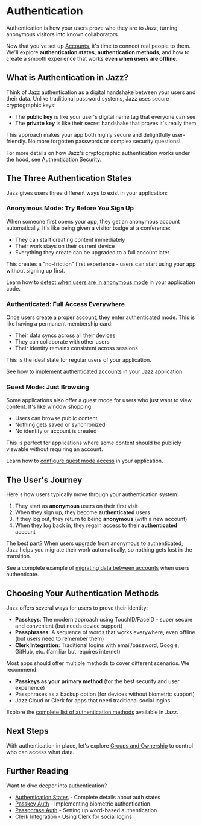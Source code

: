 
# Authentication

Authentication is how your users prove who they are to Jazz, turning anonymous visitors into known collaborators.

Now that you've set up [Accounts](/docs/building-with-jazz/accounts), it's time to connect real people to them. We'll explore **authentication states**, **authentication methods**, and how to create a smooth experience that works **even when users are offline**.

## What is Authentication in Jazz?

Think of Jazz authentication as a digital handshake between your users and their data. Unlike traditional password systems, Jazz uses secure cryptographic keys:

- The **public key** is like your user's digital name tag that everyone can see
- The **private key** is like their secret handshake that proves it's really them

This approach makes your app both highly secure and delightfully user-friendly. No more forgotten passwords or complex security questions!

For more details on how Jazz's cryptographic authentication works under the hood, see [Authentication Security](/docs/authentication/security).

## The Three Authentication States

Jazz gives users three different ways to exist in your application:

### Anonymous Mode: Try Before You Sign Up

When someone first opens your app, they get an anonymous account automatically. It's like being given a visitor badge at a conference:

- They can start creating content immediately
- Their work stays on their current device
- Everything they create can be upgraded to a full account later

This creates a "no-friction" first experience - users can start using your app without signing up first.

Learn how to [detect when users are in anonymous mode](/docs/authentication/authentication-states#detecting-authentication-state) in your application code.

### Authenticated: Full Access Everywhere

Once users create a proper account, they enter authenticated mode. This is like having a permanent membership card:

- Their data syncs across all their devices
- They can collaborate with other users
- Their identity remains consistent across sessions

This is the ideal state for regular users of your application.

See how to [implement authenticated accounts](/docs/authentication/overview#authentication-flow) in your Jazz application.

### Guest Mode: Just Browsing

Some applications also offer a guest mode for users who just want to view content. It's like window shopping:

- Users can browse public content
- Nothing gets saved or synchronized
- No identity or account is created

This is perfect for applications where some content should be publicly viewable without requiring an account.

Learn how to [configure guest mode access](/docs/authentication/authentication-states#configuring-guest-mode-access) in your application.

## The User's Journey

Here's how users typically move through your authentication system:

1. They start as **anonymous** users on their first visit
2. When they sign up, they become **authenticated** users
3. If they log out, they return to being **anonymous** (with a new account)
4. When they log back in, they regain access to their **authenticated** account

The best part? When users upgrade from anonymous to authenticated, Jazz helps you migrate their work automatically, so nothing gets lost in the transition.

See a complete example of [migrating data between accounts](/docs/authentication/authentication-states#migrating-data-from-anonymous-to-authenticated-account) when users authenticate.

## Choosing Your Authentication Methods

Jazz offers several ways for users to prove their identity:

- **Passkeys**: The modern approach using TouchID/FaceID - super secure and convenient (but needs device support)
- **Passphrases**: A sequence of words that works everywhere, even offline (but users need to remember them)
- **Clerk Integration**: Traditional logins with email/password, Google, GitHub, etc. (familiar but requires internet)

Most apps should offer multiple methods to cover different scenarios. We recommend:

- **Passkeys as your primary method** (for the best security and user experience)
- Passphrases as a backup option (for devices without biometric support)
- Jazz Cloud or Clerk for apps that need traditional social logins

Explore the [complete list of authentication methods](/docs/authentication/overview#available-authentication-methods) available in Jazz.

## Next Steps

With authentication in place, let's explore [Groups and Ownership](/docs/building-with-jazz/groups) to control who can access what data.

## Further Reading

Want to dive deeper into authentication?

- [Authentication States](/docs/authentication/authentication-states) - Complete details about auth states
- [Passkey Auth](/docs/authentication/passkey) - Implementing biometric authentication
- [Passphrase Auth](/docs/authentication/passphrase) - Setting up word-based authentication
- [Clerk Integration](/docs/authentication/clerk) - Using Clerk for social logins